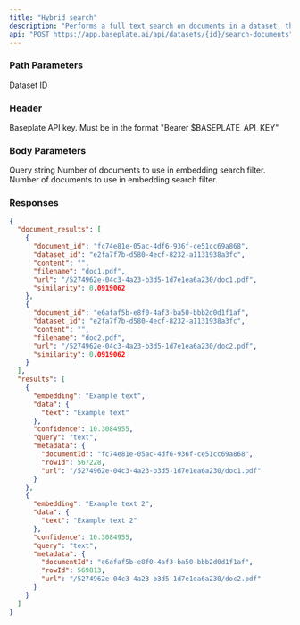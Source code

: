 ```yaml
---
title: "Hybrid search"
description: "Performs a full text search on documents in a dataset, then uses those documents to perform an embedding search on the dataset. This is the same as calling /search-documents followed by /search, and using the documents from the first call as a metadata filter."
api: "POST https://app.baseplate.ai/api/datasets/{id}/search-documents"
---
```


### Path Parameters

<ParamField path="id" type="string" required>
  Dataset ID
</ParamField>

### Header

<ParamField path="Authorization" type="string">
  Baseplate API key. Must be in the format "Bearer $BASEPLATE_API_KEY"
</ParamField>

### Body Parameters

<ParamField body="query" type="string">
  Query string
</ParamField>

<ParamField body="top_k_documents" type="number" default="3">
  Number of documents to use in embedding search filter.
</ParamField>

<ParamField body="top_k_rows" type="number">
  Number of documents to use in embedding search filter.
</ParamField>

### Responses

<Tab title="🟢 200: OK" >

```json
{
  "document_results": [
    {
      "document_id": "fc74e81e-05ac-4df6-936f-ce51cc69a868",
      "dataset_id": "e2fa7f7b-d580-4ecf-8232-a1131938a3fc",
      "content": "",
      "filename": "doc1.pdf",
      "url": "/5274962e-04c3-4a23-b3d5-1d7e1ea6a230/doc1.pdf",
      "similarity": 0.0919062
    },
    {
      "document_id": "e6afaf5b-e8f0-4af3-ba50-bbb2d0d1f1af",
      "dataset_id": "e2fa7f7b-d580-4ecf-8232-a1131938a3fc",
      "content": "",
      "filename": "doc2.pdf",
      "url": "/5274962e-04c3-4a23-b3d5-1d7e1ea6a230/doc2.pdf",
      "similarity": 0.0919062
    }
  ],
  "results": [
    {
      "embedding": "Example text",
      "data": {
        "text": "Example text"
      },
      "confidence": 10.3084955,
      "query": "text",
      "metadata": {
        "documentId": "fc74e81e-05ac-4df6-936f-ce51cc69a868",
        "rowId": 567228,
        "url": "/5274962e-04c3-4a23-b3d5-1d7e1ea6a230/doc1.pdf"
      }
    },
    {
      "embedding": "Example text 2",
      "data": {
        "text": "Example text 2"
      },
      "confidence": 10.3084955,
      "query": "text",
      "metadata": {
        "documentId": "e6afaf5b-e8f0-4af3-ba50-bbb2d0d1f1af",
        "rowId": 569813,
        "url": "/5274962e-04c3-4a23-b3d5-1d7e1ea6a230/doc2.pdf"
      }
    }
  ]
}
```

</Tab>
